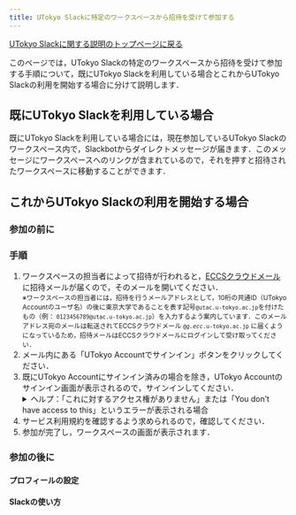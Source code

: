 ```yaml
---
title: UTokyo Slackに特定のワークスペースから招待を受けて参加する
---
```


[UTokyo Slackに関する説明のトップページに戻る](/slack/)

このページでは，UTokyo Slackの特定のワークスペースから招待を受けて参加する手順について，既にUTokyo Slackを利用している場合とこれからUTokyo Slackの利用を開始する場合に分けて説明します．

## 既にUTokyo Slackを利用している場合

既にUTokyo Slackを利用している場合には，現在参加しているUTokyo Slackのワークスペース内で，Slackbotからダイレクトメッセージが届きます．このメッセージにワークスペースへのリンクが含まれているので，それを押すと招待されたワークスペースに移動することができます．

## これからUTokyo Slackの利用を開始する場合

### 参加の前に

<Before />

### 手順

1. ワークスペースの担当者によって招待が行われると，[ECCSクラウドメール](/eccs_cloud_email)に招待メールが届くので，そのメールを開いてください．<small style="display: block;">※ワークスペースの担当者には，招待を行うメールアドレスとして，10桁の共通ID（UTokyo Accountのユーザ名）の後に東京大学であることを表す記号`@utac.u-tokyo.ac.jp`を付けたもの（例： `0123456789@utac.u-tokyo.ac.jp`）を入力するよう案内しています．このメールアドレス宛のメールは転送されてECCSクラウドメール <code>@<em>g.ecc</em>.u-tokyo.ac.jp</code> に届くようになっているため，招待メールはECCSクラウドメールにログインして受け取ってください．</small>
1. メール内にある「UTokyo Accountでサインイン」ボタンをクリックしてください．
1. 既にUTokyo Accountにサインイン済みの場合を除き，UTokyo Accountのサインイン画面が表示されるので，サインインしてください．
    <details>
        <summary>ヘルプ：「これに対するアクセス権がありません」または「You don’t have access to this」というエラーが表示される場合</summary>
        UTokyo Slackの利用に必要な<a href="/utokyo_account/mfa/">UTokyo Accountの多要素認証</a>の申請およびその反映が完了していない可能性があります．「<strong><a href="/utokyo_account/mfa/initial">UTokyo Account多要素認証の初期設定手順</a></strong>」を<strong>最後の「手順4：多要素認証の利用を申請する」まで確実に</strong>行って，UTokyo Accountの多要素認証を有効にしてください．その後，多要素認証の設定が<strong>システムに反映されるまで約40分かかるので，それまでしばらくお待ちください</strong>．
    </details>
1. サービス利用規約を確認するよう求められるので，確認してください．
1. 参加が完了し，ワークスペースの画面が表示されます．

### 参加の後に

#### プロフィールの設定

<Profile />

#### Slackの使い方

<Tutorial />
